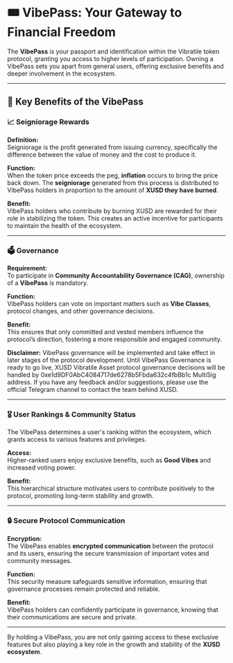 # 🎟️ VibePass: Your Gateway to Financial Freedom

The **VibePass** is your passport and identification within the Vibratile token protocol, granting you access to higher levels of participation. Owning a VibePass sets you apart from general users, offering exclusive benefits and deeper involvement in the ecosystem.

---

## 💼 **Key Benefits of the VibePass**

### 📈 Seigniorage Rewards

**Definition:**  
Seigniorage is the profit generated from issuing currency, specifically the difference between the value of money and the cost to produce it.

**Function:**  
When the token price exceeds the peg, **inflation** occurs to bring the price back down. The **seigniorage** generated from this process is distributed to VibePass holders in proportion to the amount of **XUSD they have burned**.

**Benefit:**  
VibePass holders who contribute by burning XUSD are rewarded for their role in stabilizing the token. This creates an active incentive for participants to maintain the health of the ecosystem.

---

### 🗳️ Governance

**Requirement:**  
To participate in **Community Accountability Governance (CAG)**, ownership of a **VibePass** is mandatory.

**Function:**  
VibePass holders can vote on important matters such as **Vibe Classes**, protocol changes, and other governance decisions.

**Benefit:**  
This ensures that only committed and vested members influence the protocol’s direction, fostering a more responsible and engaged community.

**Disclaimer:**
VibePass governance will be implemented and take effect in later stages of the protocol development. Until VibePass Governance is ready to go live, XUSD Vibratile Asset protocol governance decisions will be handled by 0xe1d9DF0AbC4084717de6278b5Fbda632c4fbBb1c MultiSig address. If you have any feedback and/or suggestions, please use the official Telegram channel to contact the team behind XUSD.

---

### 🎖️ User Rankings & Community Status

The VibePass determines a user's ranking within the ecosystem, which grants access to various features and privileges.

**Access:**  
Higher-ranked users enjoy exclusive benefits, such as **Good Vibes** and increased voting power.

**Benefit:**  
This hierarchical structure motivates users to contribute positively to the protocol, promoting long-term stability and growth.

---

### 🔒 Secure Protocol Communication

**Encryption:**  
The VibePass enables **encrypted communication** between the protocol and its users, ensuring the secure transmission of important votes and community messages.

**Function:**  
This security measure safeguards sensitive information, ensuring that governance processes remain protected and reliable.

**Benefit:**  
VibePass holders can confidently participate in governance, knowing that their communications are secure and private.

---

By holding a VibePass, you are not only gaining access to these exclusive features but also playing a key role in the growth and stability of the **XUSD ecosystem**.
